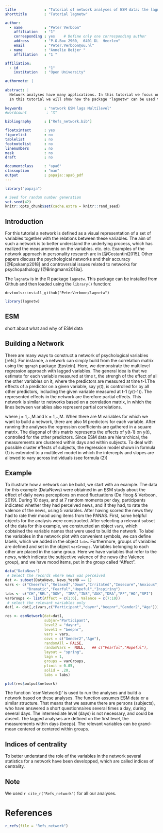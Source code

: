 ```yaml
---
title             : "Tutorial of network analyses of ESM data: the lagnetw package"
shorttitle        : "Tutorial lagnetw"

author: 
  - name          : "Peter Verboon"
    affiliation   : "1"
    corresponding : yes    # Define only one corresponding author
    address       : "P.O.Box 2960,  6401 DL  Heerlen"
    email         : "Peter.Verboon@ou.nl"
  - name          : "Annelie Beijer "
    affiliation   : "1 "

affiliation:
  - id            : "1"
    institution   : "Open University"

authornote: |
  
abstract: |
  Network analyses have many applications. In this tutorial we focus on networks build with data obtained with the experience sampling method (ESM). The networks are directed, the relations between the variables in the network are directed because lagged predictors are used. An arrow in the network represents an effect from a variable measured at t-1 on another variable measured at t or on itself measured at t.     
  In this tutorial we will show how the package "lagnetw" can be used to do a network analysis.
  
keywords          : "network ESM lags Multilevel"
#wordcount         : "X"

bibliography      : ["Refs_network.bib"]

floatsintext      : yes
figurelist        : no
tablelist         : no
footnotelist      : no
linenumbers       : no
mask              : no
draft             : no

documentclass     : "apa6"
classoption       : "man"
output            : papaja::apa6_pdf
---
```


```r
library("papaja")
```

```r
# Seed for random number generation
set.seed(42)
knitr::opts_chunk$set(cache.extra = knitr::rand_seed)
```


## Introduction

For this tutorial a network is defined as a visual representation of a set of variables together with the relations between these variables. The aim of such a network is to better understand the underlying process, which has realized the measurements on the variables. etc. etc.
Examples of the network approach in personality research are in [@Costantini2015]. Other papers discuss the psychological networks and their accuracy [@Epskamp2018] and controversial issues related to networks for psychopathology [@Bringmann2018a].

The ` lagnetw ` is in the R package ` lagnetw `. This package can be installed from Github and then loaded using the `library()` function: 

` devtools::install_github("PeterVerboon/lagnetw") `


```r
library(lagnetw)
```

## ESM 
 short about what and why of ESM data
 
## Building a Network
There are many ways to construct a network of psychological variables [refs]. For instance, a network can simply build from the correlation matrix using the `qgraph` package [Epstein]. Here, we demonstrate the multilevel regression approach with lagged variables. 
The general idea is that we estimate for each variable measured at time t, the strengh of the effect of all the other variables on it, where the predictors are measured at time t-1.The effects of a predictor on a given variable, say y(t), is controlled for by all other predictors, including the given variable measured at t-1 (y(t-1)). The represented effects in the network are therefore partial effects. This network is similar to networks based on a correlation matrix, in which the lines between variables also represent partial correlations.

\begin{equation}
 y_j(t) = b_{j0} + \sum_{k=1}^{M} b_{jk} y_k(t-1) + e_j.
\end{equation}

where j = 1,..,M and k = 1,..,M.
When there are M variables for which we want to build a network, there are also M predictors for each variable. After running the analyses the regression coefficients are gathered in a square matrix. The diagonal of this matrix represents the effects of y(t-1) on y(t), controlled for the other predictors.
Since ESM data are hierarchical, the measurements are clustered within days and within subjects. To deal with possible cluster effects of subjects, the regression model shown in formula (1) is extended to a multilevel model in which the intercepts and slopes are allowed to vary across individuals (see formula (2))

\begin{equation}
 \begin{split}
y_{ij}(t) = b_{ij0} + \sum_{k=1}^{M} b_{ijk} y_{ik}(t-1) + e_{ij}\\
b_{ij0} = b_{j0} + u_{ij0}\\ 
b_{ijk} = b_{jk} + u_{ijk}. 
 \end{split}
\end{equation}




## Example

To illustrate how a network can be build, we start with an example. The data for this example (DataNews) were obtained in an ESM study about the effect of daily news perceptions on mood fluctuations (De Hoog & Verboon, 2019). During 10 days, and at 7 random moments per day, participants indicated whether they had perceived news, and if they had, to rate the valence of the news, using 5 variables. After having scored the news they had to rate their mood using items from the PANAS. 
First, some helpful objects for the analysis were constructed. After selecting a relevant subset of the data for this example, we constructed an object `vars`, which cobtained the variable names that were used to build the network. To label the variables in the network plot with convenient symbols, we can define labels, which we added in the object `labs`. Furthermore, groups of variables are defined and set in the object `varGroups`. Variables belonging to each other are placed in the same group. Here we have variables that refer to the news, which indicate the subjective valence of the news (the Valence group), and we have mood items, put in the group called "Affect".

```r

data("DataNews")
 # Select the records where news was perceived
dat <- subset(DataNews, News_YesNO == 1)      
vars <- c("Cheerful","Relaxed","Down","Irritated","Insecure","Anxious",
          "Dramatic","Fearful","Hopeful","Inspiring")
labs <- c("CH","REL","DOW", "IRR","INS","ANX","DRA","FF","HO","SPI")
varGroups <- list(Affect = c(1:6), Valence = c(7:10))
 # select the relevant variables only
dat1 <- dat[,c(vars,c("Participant","daynr","beepnr","Gender2","Age"))]    

res <- esmNetwork(dat=dat1, 
                  subjnr="Participant", 
                  level2 = "daynr", 
                  level1 = "beepnr",
                  vars = vars,
                  covs = c("Gender2","Age"),
                  randomAll = FALSE,
                  randomVars =  NULL,   ## c("Fearful","Hopeful"),
                  layout = "spring",
                  lagn = 1,
                  groups = varGroups,
                  plimit = 0.05,
                  solid = .20,
                  labs = labs)

plot(res$output$network)

```

The function `esmNetwork()' is used to run the analyses and build a network based on these analyses. The function assumes ESM data or a similar structure. That means that we assume there are persons (subjects), who have answered a short questionnaires several times a day, during several days. The intermediate level (days) is not necessary, and could be absent. The lagged analyses are defined on the first level, the measurements within days (beeps). 
The relevant variables can be grand-mean centered or centered within groups.


## Indices of centrality
To better understand the role of the variables in the network several statistics for a network have been developped, which are called indices of centrality. 

## Note
We used `r cite_r("Refs_network")` for all our analyses.

\newpage

# References
```r
r_refs(file = "Refs_network")
```

\begingroup
\setlength{\parindent}{-0.5in}
\setlength{\leftskip}{0.5in}

<div id = "refs"></div>
\endgroup
